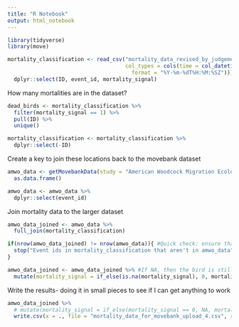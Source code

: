 ```yaml
---
title: "R Notebook"
output: html_notebook
---
```


```r
library(tidyverse)
library(move)
```

```r
mortality_classification <- read_csv("mortality_data_revised_by_judgement.csv",
                                     col_types = cols(time = col_datetime(
                                       format = "%Y-%m-%dT%H:%M:%SZ"))) %>% 
  dplyr::select(ID, event_id, mortality_signal)
```

How many mortalities are in the dataset?
```r
dead_birds <- mortality_classification %>% 
  filter(mortality_signal == 1) %>% 
  pull(ID) %>% 
  unique() 

mortality_classification <- mortality_classification %>% 
  dplyr::select(-ID)
```

Create a key to join these locations back to the movebank dataset
```r
amwo_data <- getMovebankData(study = "American Woodcock Migration Ecology in Eastern North America", login = readRDS(here::here("movebank_credentials.rds")), removeDuplicatedTimestamps=TRUE, timestamp_end = "20220731000000000") %>% 
  as.data.frame()

amwo_data <- amwo_data %>% 
  dplyr::select(event_id)
```

Join mortality data to the larger dataset
```r
amwo_data_joined <- amwo_data %>% 
  full_join(mortality_classification)

if(nrow(amwo_data_joined) != nrow(amwo_data)){ #Quick check: ensure that there are no event ids in mortality_classification that aren't in amwo_data
  stop("Event ids in mortality_classification that aren't in amwo_data")
}

amwo_data_joined <- amwo_data_joined %>% #If NA, then the bird is still alive
  mutate(mortality_signal = if_else(is.na(mortality_signal), 0, mortality_signal))
```

Write the results- doing it in small pieces to see if I can get anything to work
```r
amwo_data_joined %>% 
  # mutate(mortality_signal = if_else(mortality_signal == 0, NA, mortality_signal)) %>% 
  write.csv(x = ., file = "mortality_data_for_movebank_upload_4.csv", row.names = FALSE, quote = FALSE, na = "") #, eol = "\r\n", fileEncoding = "UTF8"
```

